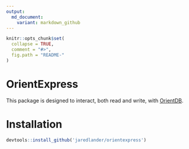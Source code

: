 ```yaml
---
output:
  md_document:
    variant: markdown_github
---
```


<!-- README.md is generated from README.Rmd. Please edit that file -->

```r
knitr::opts_chunk$set(
  collapse = TRUE,
  comment = "#>",
  fig.path = "README-"
)
```

# OrientExpress

This package is designed to interact, both read and write, with [OrientDB](http://orientdb.com/orientdb/).

# Installation

```r
devtools::install_github('jaredlander/orientexpress')
```


